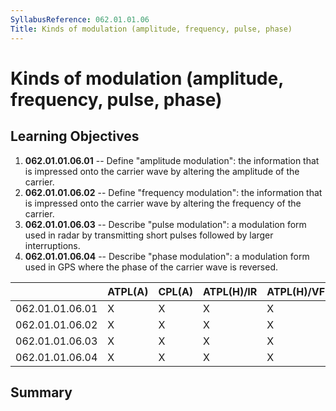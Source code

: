 ```yaml
---
SyllabusReference: 062.01.01.06
Title: Kinds of modulation (amplitude, frequency, pulse, phase)
---
```


# Kinds of modulation (amplitude, frequency, pulse, phase)

## Learning Objectives

1.  **062.01.01.06.01** -- Define "amplitude modulation": the information that
    is impressed onto the carrier wave by altering the amplitude of the carrier.
2.  **062.01.01.06.02** -- Define "frequency modulation": the information that
    is impressed onto the carrier wave by altering the frequency of the carrier.
3.  **062.01.01.06.03** -- Describe "pulse modulation": a modulation form used
    in radar by transmitting short pulses followed by larger interruptions.
4.  **062.01.01.06.04** -- Describe "phase modulation": a modulation form used
    in GPS where the phase of the carrier wave is reversed.

|                 | ATPL(A) | CPL(A) | ATPL(H)/IR | ATPL(H)/VFR | CPL(H) | IR  | CBIR(A) |
| --------------- | ------- | ------ | ---------- | ----------- | ------ | --- | ------- |
| 062.01.01.06.01 | X       | X      | X          | X           | X      | X   |         |
| 062.01.01.06.02 | X       | X      | X          | X           | X      | X   |         |
| 062.01.01.06.03 | X       | X      | X          | X           | X      | X   |         |
| 062.01.01.06.04 | X       | X      | X          | X           | X      | X   |         |

## Summary
